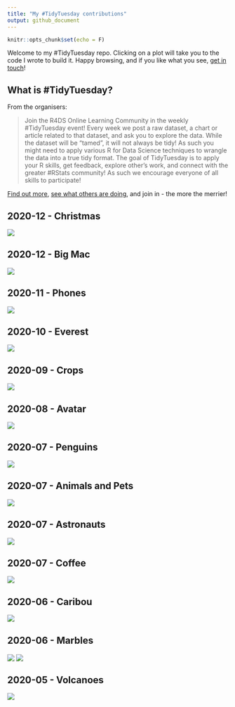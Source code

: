 ```yaml
---
title: "My #TidyTuesday contributions"
output: github_document
---
```


```r
knitr::opts_chunk$set(echo = F)
```

Welcome to my #TidyTuesday repo. Clicking on a plot will take you to the code I wrote to build it. Happy browsing, and if you like what you see, [get in touch](https://twitter.com/cararthompson)! 

## What is #TidyTuesday?
From the organisers:

> Join the R4DS Online Learning Community in the weekly #TidyTuesday event! Every week we post a raw dataset, a chart or article related to that dataset, and ask you to explore the data. While the dataset will be "tamed", it will not always be tidy! As such you might need to apply various R for Data Science techniques to wrangle the data into a true tidy format. The goal of TidyTuesday is to apply your R skills, get feedback, explore other's work, and connect with the greater #RStats community! As such we encourage everyone of all skills to participate!

[Find out more](https://github.com/rfordatascience/tidytuesday/blob/master/README.md),  [see what others are doing](https://twitter.com/hashtag/TidyTuesday?src=hashtag_click), and join in - the more the merrier!

## 2020-12 - Christmas

<a href='scripts/202012_christmasCard.R' target='_blank'><img src="plots/202012_christmasCard.gif" align="center"/></a>


## 2020-12 - Big Mac

<a href='scripts/202012_bigmac.R' target='_blank'><img src="plots/202012_bigmac.gif" align="center"/></a>


## 2020-11 - Phones

<a href='scripts/202011_phones.R' target='_blank'><img src="plots/202011_phones.png" align="center"/></a>

## 2020-10 - Everest

<a href='scripts/202010_everest.R' target='_blank'><img src="plots/202010_everest.png" align="center"/></a>


## 2020-09 - Crops

<a href='scripts/202009_crops.R' target='_blank'><img src="plots/202009_crops.png" align="center"/></a>


## 2020-08 - Avatar

<a href='scripts/202008_avatar.R' target='_blank'><img src="plots/202008_avatar.png" align="center"/></a>


## 2020-07 - Penguins

<a href='scripts/202007d_penguins.R' target='_blank'><img src="plots/202007d_penguins.png" align="center"/></a>


## 2020-07 - Animals and Pets

<a href='scripts/202007c_pets.R' target='_blank'><img src="plots/202007c_pets.gif" align="center"/></a>


## 2020-07 - Astronauts

<a href='scripts/202007b_astronauts.R' target='_blank'><img src="plots/202007b_astronauts.png" align="center"/></a>


## 2020-07 - Coffee

<a href='scripts/202007_coffee.R' target='_blank'><img src="plots/202007_coffee.png" align="center"/></a>


## 2020-06 - Caribou

<a href='scripts/202006b_caribou.R' target='_blank'><img src="plots/202006b_caribou.gif" align="center"/></a>


## 2020-06 - Marbles

<a href='scripts/202006_marbles.R' target='_blank'><img src="plots/202006_marbles1.gif" align="center"/></a>
<a href='scripts/202006_marbles.R' target='_blank'><img src="plots/202006_marbles2.gif" align="center"/></a>


## 2020-05 - Volcanoes

<a href='scripts/202005_volcanoes.R' target='_blank'><img src="plots/202005_volcanoes.gif" align="center"/></a>


